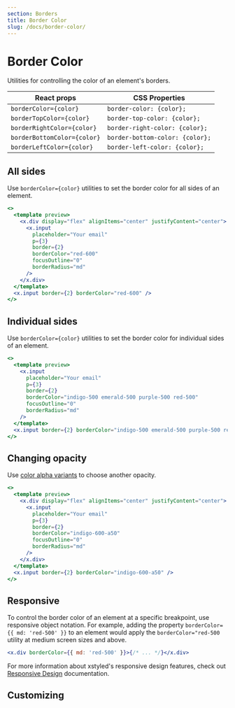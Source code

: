 ```yaml
---
section: Borders
title: Border Color
slug: /docs/border-color/
---
```


# Border Color

Utilities for controlling the color of an element's borders.

<carbon-ad />

| React props                 | CSS Properties                  |
| --------------------------- | ------------------------------- |
| `borderColor={color}`       | `border-color: {color};`        |
| `borderTopColor={color}`    | `border-top-color: {color};`    |
| `borderRightColor={color}`  | `border-right-color: {color};`  |
| `borderBottomColor={color}` | `border-bottom-color: {color};` |
| `borderLeftColor={color}`   | `border-left-color: {color};`   |

## All sides

Use `borderColor={color}` utilities to set the border color for all sides of an element.

```jsx preview color=red
<>
  <template preview>
    <x.div display="flex" alignItems="center" justifyContent="center">
      <x.input
        placeholder="Your email"
        p={3}
        border={2}
        borderColor="red-600"
        focusOutline="0"
        borderRadius="md"
      />
    </x.div>
  </template>
  <x.input border={2} borderColor="red-600" />
</>
```

## Individual sides

Use `borderColor={color}` utilities to set the border color for individual sides of an element.

```jsx preview color=indigo
<>
  <template preview>
    <x.input
      placeholder="Your email"
      p={3}
      border={2}
      borderColor="indigo-500 emerald-500 purple-500 red-500"
      focusOutline="0"
      borderRadius="md"
    />
  </template>
  <x.input border={2} borderColor="indigo-500 emerald-500 purple-500 red-500" />
</>
```

## Changing opacity

Use [color alpha variants](/docs/colors/) to choose another opacity.

```jsx preview color=indigo
<>
  <template preview>
    <x.div display="flex" alignItems="center" justifyContent="center">
      <x.input
        placeholder="Your email"
        p={3}
        border={2}
        borderColor="indigo-600-a50"
        focusOutline="0"
        borderRadius="md"
      />
    </x.div>
  </template>
  <x.input border={2} borderColor="indigo-600-a50" />
</>
```

## Responsive

To control the border color of an element at a specific breakpoint, use responsive object notation. For example, adding the property `borderColor={{ md: 'red-500' }}` to an element would apply the `borderColor="red-500` utility at medium screen sizes and above.

```jsx
<x.div borderColor={{ md: 'red-500' }}>{/* ... */}</x.div>
```

For more information about xstyled's responsive design features, check out [Responsive Design](/docs/responsive-design/) documentation.

## Customizing


<CustomizeColors />
